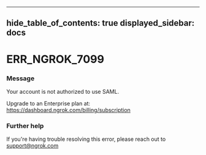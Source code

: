 

---
hide_table_of_contents: true
displayed_sidebar: docs
---


# ERR_NGROK_7099

### Message
Your account is not authorized to use SAML. 

Upgrade to an Enterprise plan at: https://dashboard.ngrok.com/billing/subscription

<ErrorDetails error="err_ngrok_7099" />



### Further help
If you're having trouble resolving this error, please reach out to [support@ngrok.com](mailto:support@ngrok.com?subject=Help%20with%20ERR_NGROK_7099)

